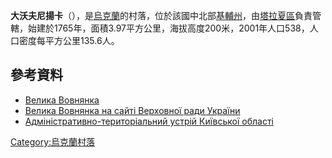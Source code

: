 {{coord|49|26|56|N|30|25|44|E|scale:30000|display=title}}

'''大沃夫尼揚卡'''（{{lang-uk|Велика Вовнянка}}），是[[烏克蘭|烏克蘭]]的村落，位於該國中北部[[基輔州|基輔州]]，由[[塔拉夏區|塔拉夏區]]負責管轄，始建於1765年，面積3.97平方公里，海拔高度200米，2001年人口538，人口密度每平方公里135.6人。

==參考資料==
* [http://w1.c1.rada.gov.ua/pls/z7502/A005?rdat1=09.10.2012&rf7571=14691 Велика Вовнянка]{{dead link|date=2017年12月 |bot=InternetArchiveBot |fix-attempted=yes }}
* [http://gska2.rada.gov.ua/pls/z7502/A005?rf7571=14691 Велика Вовнянка на сайті Верховної ради України]{{dead link|date=2017年12月 |bot=InternetArchiveBot |fix-attempted=yes }} {{ref-uk}}
* [https://web.archive.org/web/20120205185904/http://www.rada.gov.ua/zakon/new/ADM/zmistko.html Адміністративно-територіальний устрій Київської області] {{ref-uk}}

{{Ukraine-geo-stub}}
[[Category:烏克蘭村落|Category:烏克蘭村落]]
